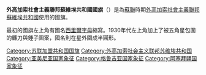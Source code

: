 {{Infobox flag
| Name = 外高加索社會主義聯邦蘇維埃共和國
| Article = 國旗
| Imagetext = Flag of Transcaucasian SFSR (1925-1936)
| Image = Flag of Transcaucasian SFSR.svg
| Noborder = 
| Use = 110110
| Symbol = {{FIAV|historical}}
| Proportion = 1:2
| Adoption = 1930年代
| Design = 
| Designer = 
| Imagetext2 = [[政府用旗|政府用旗]]
| Image2 = Flag of Transcaucasian SFSR (1925-1936).svg
| Noborder2 = 
| Use2 = 110110
| Symbol2 = {{FIAV|historical}}
| Proportion2 = 1:2
| Adoption2 = 1930年代
| Designer2 = 
}}
'''外高加索社會主義聯邦蘇維埃共和國國旗'''（{{lang-ru|Флаг Закавка́зской ССР}}）是為[[蘇聯|蘇聯]]時期[[外高加索社會主義聯邦蘇維埃共和國|外高加索社會主義聯邦蘇維埃共和國]]使用的國旗。

最初的國旗左上角有國名[[西里爾字母|西里爾字母]]縮寫。1930年代左上角加上了被五角星包圍的鐮刀與錘子圖案，國名則在星外圍成半圓形。

{{Flag USSR}}

{{苏联小作品}}
{{旗帜小作品}}
[[Category:苏联加盟共和国国旗|Category:苏联加盟共和国国旗]]
[[Category:外高加索社会主义联邦苏维埃共和国|Category:外高加索社会主义联邦苏维埃共和国]]
[[Category:亚美尼亚国家象征|Category:亚美尼亚国家象征]]
[[Category:格鲁吉亚国家象征|Category:格鲁吉亚国家象征]]
[[Category:阿塞拜疆国家象征|Category:阿塞拜疆国家象征]]